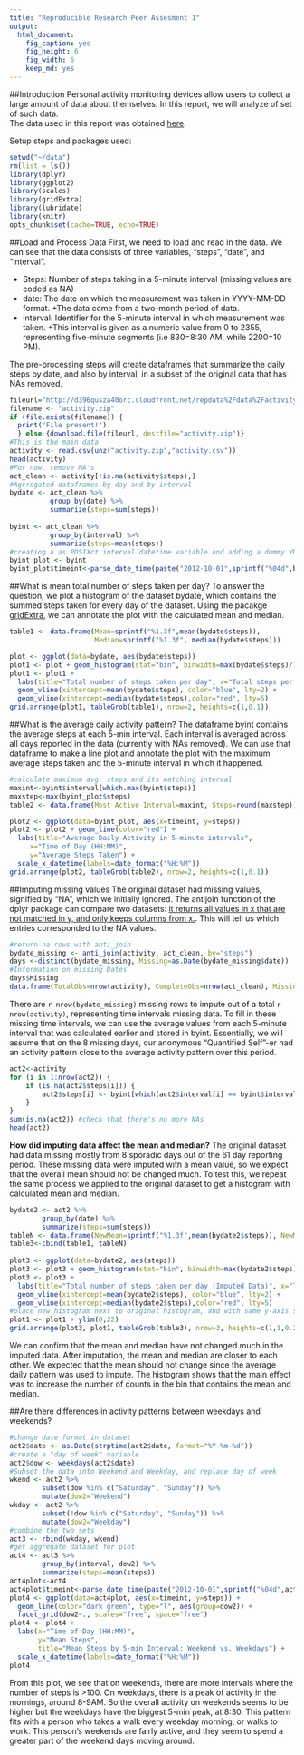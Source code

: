 ```yaml
---
title: "Reproducible Research Peer Assesment 1"
output:
  html_document:
    fig_caption: yes
    fig_height: 6
    fig_width: 6
    keep_md: yes
---
```


##Introduction
Personal activity monitoring devices allow users to collect a large amount of data about themselves. In this report, we will analyze of set of such data.  
The data used in this report was obtained [here](https://d396qusza40orc.cloudfront.net/repdata%2Fdata%2Factivity.zip).

Setup steps and packages used:
```r
setwd("~/data")
rm(list = ls())
library(dplyr)
library(ggplot2)
library(scales)
library(gridExtra)
library(lubridate)
library(knitr)
opts_chunk$set(cache=TRUE, echo=TRUE)
```


##Load and Process Data 
First, we need to load and read in the data. We can see that the data consists of three variables, "steps", "date", and "interval".  

* Steps: Number of steps taking in a 5-minute interval (missing values are coded as NA)  
* date: The date on which the measurement was taken in YYYY-MM-DD format.
+The data come from a two-month period of data.    
* interval: Identifier for the 5-minute interval in which measurement was taken.
+This interval is given as a numeric value from 0 to 2355, representing five-minute segments (i.e 830=8:30 AM, while 2200=10 PM).  

The pre-processing steps will create dataframes that summarize the daily steps by date, and also by interval, in a subset of the original data that has NAs removed. 

```r
fileurl="http://d396qusza40orc.cloudfront.net/repdata%2Fdata%2Factivity.zip"
filename <- "activity.zip"
if (file.exists(filename)) {
  print("File present!")
  } else {download.file(fileurl, destfile="activity.zip")}
#This is the main data
activity <- read.csv(unz("activity.zip","activity.csv"))
head(activity) 
#For now, remove NA's
act_clean <- activity[!is.na(activity$steps),]
#Agrregated dataframes by day and by interval
bydate <- act_clean %>%
          group_by(date) %>%
          summarize(steps=sum(steps)) 
      
byint <- act_clean %>%
          group_by(interval) %>%
          summarize(steps=mean(steps))
#creating a as.POSIXct interval datetime variable and adding a dummy YMD to the intervals
byint_plot <- byint 
byint_plot$timeint<-parse_date_time(paste("2012-10-01",sprintf("%04d",byint_plot$interval)), "Y!m*!d!H!M!")
```

##What is mean total number of steps taken per day?
To answer the question, we plot a histogram of the dataset bydate, which contains the summed steps taken for every day of the dataset. Using the  pacakge [gridExtra](http://cran.r-project.org/web/packages/gridExtra/gridExtra.pdf), we can annotate the plot with the calculated mean and median. 

```r
table1 <- data.frame(Mean=sprintf("%1.3f",mean(bydate$steps)), 
                     Median=sprintf("%1.3f", median(bydate$steps)))

plot <- ggplot(data=bydate, aes(bydate$steps))
plot1 <- plot + geom_histogram(stat="bin", binwidth=max(bydate$steps)/15,color="dark green", fill="white")
plot1 <- plot1 + 
  labs(title="Total number of steps taken per day", x="Total steps per day", y="Frequency") + 
  geom_vline(xintercept=mean(bydate$steps), color="blue", lty=2) + 
  geom_vline(xintercept=median(bydate$steps),color="red", lty=5) 
grid.arrange(plot1, tableGrob(table1), nrow=2, heights=c(1,0.1))
```

##What is the average daily activity pattern?
The dataframe byint contains the average steps at each 5-min interval. Each interval is averaged across all days reported in the data (currently with NAs removed). We can use that dataframe to make a line plot and annotate the plot with the maximum average steps taken and the 5-minute interval in which it happened. 


```r
#calculate maximum avg. steps and its matching interval
maxint<-byint$interval[which.max(byint$steps)]
maxstep<-max(byint_plot$steps)
table2 <- data.frame(Most_Active_Interval=maxint, Steps=round(maxstep))

plot2 <- ggplot(data=byint_plot, aes(x=timeint, y=steps))
plot2 <- plot2 + geom_line(color="red") +
  labs(title="Average Daily Activity in 5-minute intervals",
     x="Time of Day (HH:MM)",
     y="Average Steps Taken") + 
  scale_x_datetime(labels=date_format("%H:%M"))
grid.arrange(plot2, tableGrob(table2), nrow=2, heights=c(1,0.1))
```


##Imputing missing values
The original dataset had missing values, signified by "NA", which we initially ignored. 
The antijoin function of the dplyr package can compare two datasets: [it returns all values in x that are not matched in y, and only keeps columns from x.](https://stat545-ubc.github.io/bit001_dplyr-cheatsheet.html). This will tell us which entries corresponded to the NA values. 

```r
#return na rows with anti_join
bydate_missing <- anti_join(activity, act_clean, by="steps")
days <-distinct(bydate_missing, Missing=as.Date(bydate_missing$date))
#Information on missing Dates
days$Missing
data.frame(TotalObs=nrow(activity), CompleteObs=nrow(act_clean), MissingObs=nrow(bydate_missing))
```

There are `r nrow(bydate_missing)` missing rows to impute out of a total `r nrow(activity)`, representing time intervals missing data. 
To fill in these missing time intervals, we can use the average values from each 5-minute interval that was calculated earlier and stored in byint. Essentially, we will assume that on the 8 missing days, our anonymous "Quantified Self"-er had an activity pattern close to the average activity pattern over this period. 

```r
act2<-activity
for (i in 1:nrow(act2)) {
    if (is.na(act2$steps[i])) {
        act2$steps[i] <- byint[which(act2$interval[i] == byint$interval), ]$steps
    }
}
sum(is.na(act2)) #check that there's no more NAs
head(act2) 
```

**How did imputing data affect the mean and median?**
The original dataset had data missing mostly from 8 sporadic days out of the 61 day reporting period. These missing data were imputed with a mean value, so we expect that the overall mean should not be changed much. To test this, we repeat the same process we applied to the original dataset to get a histogram with calculated mean and median. 

```r
bydate2 <- act2 %>% 
        group_by(date) %>%
        summarize(steps=sum(steps)) 
tableN <- data.frame(NewMean=sprintf("%1.3f",mean(bydate2$steps)), NewMedian=sprintf("%1.3f",median(bydate2$steps)))
table3<-cbind(table1, tableN)
                    
plot3 <- ggplot(data=bydate2, aes(steps))
plot3 <- plot3 + geom_histogram(stat="bin", binwidth=max(bydate2$steps)/15,color="dark green", fill="white") + ylim(0,22)
plot3 <- plot3 + 
  labs(title="Total number of steps taken per day (Imputed Data)", x="Total steps per day", y="Frequency") + 
  geom_vline(xintercept=mean(bydate2$steps), color="blue", lty=2) + 
  geom_vline(xintercept=median(bydate2$steps),color="red", lty=5) 
#place new histogram next to original histogram, and with same y-axis scale
plot1 <- plot1 + ylim(0,22)
grid.arrange(plot3, plot1, tableGrob(table3), nrow=3, heights=c(1,1,0.25))
```

We can confirm that the mean and median have not changed much in the imputed data. After imputation, the mean and median are closer to each other. We expected that the mean should not change since the average daily pattern was used to impute. The histogram shows that the main effect was to increase the number of counts in the bin that contains the mean and median. 

##Are there differences in activity patterns between weekdays and weekends?

```r
#change date format in dataset
act2$date <- as.Date(strptime(act2$date, format="%Y-%m-%d"))
#create a "day of week" variable
act2$dow <- weekdays(act2$date)
#Subset the data into Weekend and Weekday, and replace day of week 
wkend <- act2 %>%
        subset(dow %in% c("Saturday", "Sunday")) %>%
        mutate(dow2="Weekend")
wkday <- act2 %>% 
        subset(!dow %in% c("Saturday", "Sunday")) %>%
        mutate(dow2="Weekday")
#combine the two sets
act3 <- rbind(wkday, wkend)    
#get aggregate dataset for plot
act4 <- act3 %>%
        group_by(interval, dow2) %>%
        summarize(steps=mean(steps))
act4plot<-act4
act4plot$timeint<-parse_date_time(paste("2012-10-01",sprintf("%04d",act4$interval)), "Y!m*!d!H!M!")
plot4 <- ggplot(data=act4plot, aes(x=timeint, y=steps)) + 
  geom_line(color="dark green", type="l", aes(group=dow2)) + 
  facet_grid(dow2~., scales="free", space="free")
plot4 <- plot4 + 
  labs(x="Time of Day (HH:MM)", 
       y="Mean Steps", 
       title="Mean Steps by 5-min Interval: Weekend vs. Weekdays") +
  scale_x_datetime(labels=date_format("%H:%M"))
plot4
```

From this plot, we see that on weekends, there are more intervals where the number of steps is >100. On weekdays, there is a peak of activity in the mornings, around 8-9AM. So the overall activity on weekends seems to be higher but the weekdays have the biggest 5-min peak, at 8:30. This pattern fits with a person who takes a walk every weekday morning, or walks to work. This person's weekends are fairly active, and they seem to spend a greater part of the weekend days moving around. 

